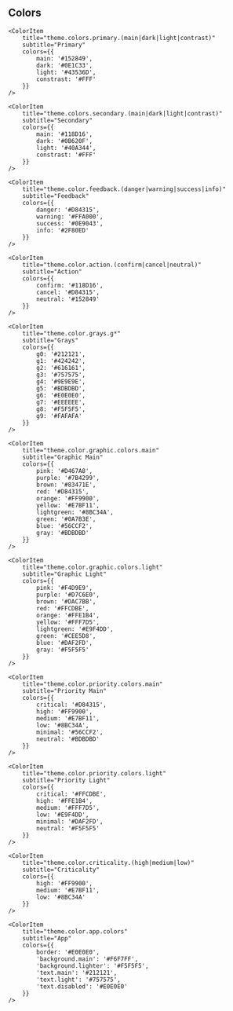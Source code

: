 
<Meta title="Web/Design/Colors" />

## Colors

<ColorPalette>
    <ColorItem
        title="theme.colors.neutral.(black|white|transparent)"
        subtitle="Neutral"
        colors={{
            black: '#000000',
            white: '#FFFFFF',
            transparent: 'rgba(0, 0, 0, 0)'
        }}
    />

    <ColorItem
        title="theme.colors.primary.(main|dark|light|contrast)"
        subtitle="Primary"
        colors={{
            main: '#152849',
            dark: '#0E1C33',
            light: '#43536D',
            constrast: '#FFF'
        }}
    />

    <ColorItem
        title="theme.colors.secondary.(main|dark|light|contrast)"
        subtitle="Secondary"
        colors={{
            main: '#118D16',
            dark: '#0B620F',
            light: '#40A344',
            constrast: '#FFF'
        }}
    />

    <ColorItem 
        title="theme.color.feedback.(danger|warning|success|info)" 
        subtitle="Feedback" 
        colors={{
            danger: '#D84315',
            warning: '#FFA000',
            success: '#0E9043',
            info: '#2F80ED'
        }} 
    />

    <ColorItem 
        title="theme.color.action.(confirm|cancel|neutral)" 
        subtitle="Action" 
        colors={{
            confirm: '#118D16',
            cancel: '#D84315',
            neutral: '#152849'
        }} 
    />

    <ColorItem 
        title="theme.color.grays.g*" 
        subtitle="Grays" 
        colors={{
            g0: '#212121',
            g1: '#424242',
            g2: '#616161',
            g3: '#757575',
            g4: '#9E9E9E',
            g5: '#BDBDBD',
            g6: '#E0E0E0',
            g7: '#EEEEEE',
            g8: '#F5F5F5',
            g9: '#FAFAFA'
        }} 
    />

    <ColorItem 
        title="theme.color.graphic.colors.main" 
        subtitle="Graphic Main" 
        colors={{
            pink: '#D467A8',
            purple: '#7B4299',
            brown: '#83471E',
            red: '#D84315',
            orange: '#FF9900',
            yellow: '#E7BF11',
            lightgreen: '#8BC34A',
            green: '#0A7B3E',
            blue: '#56CCF2',
            gray: '#BDBDBD'
        }} 
    />

    <ColorItem 
        title="theme.color.graphic.colors.light" 
        subtitle="Graphic Light" 
        colors={{
            pink: '#F4D9E9',
            purple: '#D7C6E0',
            brown: '#DAC7BB',
            red: '#FFCDBE',
            orange: '#FFE1B4',
            yellow: '#FFF7D5',
            lightgreen: '#E9F4DD',
            green: '#CEE5D8',
            blue: '#DAF2FD',
            gray: '#F5F5F5'
        }} 
    />

    <ColorItem 
        title="theme.color.priority.colors.main" 
        subtitle="Priority Main" 
        colors={{
            critical: '#D84315',
            high: '#FF9900',
            medium: '#E7BF11',
            low: '#8BC34A',
            minimal: '#56CCF2',
            neutral: '#BDBDBD'
        }} 
    />

    <ColorItem 
        title="theme.color.priority.colors.light" 
        subtitle="Priority Light" 
        colors={{
            critical: '#FFCDBE',
            high: '#FFE1B4',
            medium: '#FFF7D5',
            low: '#E9F4DD',
            minimal: '#DAF2FD',
            neutral: '#F5F5F5'
        }} 
    />

    <ColorItem 
        title="theme.color.criticality.(high|medium|low)" 
        subtitle="Criticality" 
        colors={{
            high: '#FF9900',
            medium: '#E7BF11',
            low: '#8BC34A'
        }} 
    />

    <ColorItem 
        title="theme.color.app.colors" 
        subtitle="App" 
        colors={{
            border: '#E0E0E0',
            'background.main': '#F6F7FF',
            'background.lighter': '#F5F5F5',
            'text.main': '#212121',
            'text.light': '#757575',
            'text.disabled': '#E0E0E0'
        }} 
    />
</ColorPalette>
